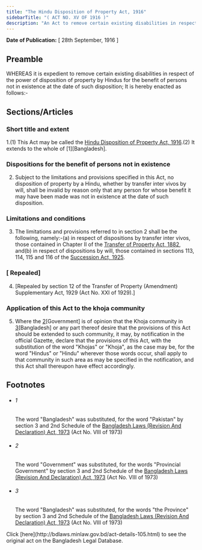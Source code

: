 ```yaml
---
title: "The Hindu Disposition of Property Act, 1916"
sidebarTitle: "( ACT NO. XV OF 1916 )"
description: "An Act to remove certain existing disabilities in respect of the power of disposition of property by Hindus for the benefit of persons not in existence at the date of such disposition."
---
```


**Date of Publication:** [ 28th September, 1916 ]

## Preamble

WHEREAS it is expedient to remove certain existing disabilities in respect of the power of disposition of property by Hindus for the benefit of persons not in existence at the date of such disposition; It is hereby enacted as follows:-

## Sections/Articles

### Short title and extent

1.(1) This Act may be called the [Hindu Disposition of Property Act, 1916](/laws/volume-7/act-105 "Hindu Disposition of Property Act, 1916").(2) It extends to the whole of [1][Bangladesh].

### Dispositions for the benefit of persons not in existence

2. Subject to the limitations and provisions specified in this Act, no disposition of property by a Hindu, whether by transfer inter vivos by will, shall be invalid by reason only that any person for whose benefit it may have been made was not in existence at the date of such disposition.

### Limitations and conditions

3. The limitations and provisions referred to in section 2 shall be the following, namely:-(a) in respect of dispositions by transfer inter vivos, those contained in Chapter II of the [Transfer of Property Act, 1882](/laws/volume-3/act-48 "Transfer of Property Act, 1882"), and(b) in respect of dispositions by will, those contained in sections 113, 114, 115 and 116 of the [Succession Act, 1925](/laws/volume-8/act-138 "Succession Act, 1925").

### [ Repealed]

4. [Repealed by section 12 of the Transfer of Property (Amendment) Supplementary Act, 1929 (Act No. XXI of 1929).]

### Application of this Act to the khoja community

5. Where the [2](1)[Government] is of opinion that the Khoja community in [3](2)[Bangladesh] or any part thereof desire that the provisions of this Act should be extended to such community, it may, by notification in the official Gazette, declare that the provisions of this Act, with the substitution of the word "Khojas" or "Khoja", as the case may be, for the word "Hindus" or "Hindu" wherever those words occur, shall apply to that community in such area as may be specified in the notification, and this Act shall thereupon have effect accordingly.

## Footnotes

- ###### 1

  The word "Bangladesh" was substituted, for the word "Pakistan" by section 3 and 2nd Schedule of the [Bangladesh Laws (Revision And Declaration) Act, 1973](/laws/volume-17/act-430 "Bangladesh Laws (Revision And Declaration) Act, 1973") (Act No. VIII of 1973)

- ###### 2

  The word "Government" was substituted, for the words "Provincial Government" by section 3 and 2nd Schedule of the [Bangladesh Laws (Revision And Declaration) Act, 1973](/laws/volume-17/act-430 "Bangladesh Laws (Revision And Declaration) Act, 1973") (Act No. VIII of 1973)

- ###### 3

  The word "Bangladesh" was substituted, for the words "the Province" by section 3 and 2nd Schedule of the [Bangladesh Laws (Revision And Declaration) Act, 1973](/laws/volume-17/act-430 "Bangladesh Laws (Revision And Declaration) Act, 1973") (Act No. VIII of 1973)

<Note>
  Click [here](http://bdlaws.minlaw.gov.bd/act-details-105.html) to see the original act on the Bangladesh Legal Database.
</Note>
